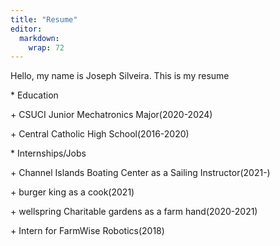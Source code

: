```yaml
---
title: "Resume"
editor: 
  markdown: 
    wrap: 72
---
```



Hello, my name is Joseph Silveira. This is my resume

\* Education

\+ CSUCI Junior Mechatronics Major(2020-2024)

\+ Central Catholic High School(2016-2020)

\* Internships/Jobs

\+ Channel Islands Boating Center as a Sailing Instructor(2021-)

\+ burger king as a cook(2021)

\+ wellspring Charitable gardens as a farm hand(2020-2021)

\+ Intern for FarmWise Robotics(2018)
